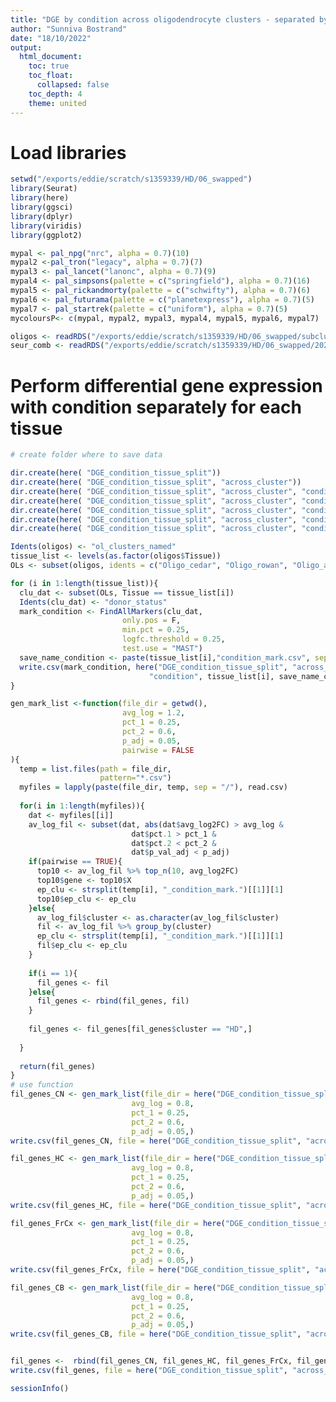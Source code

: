 ---
title: "DGE by condition across oligodendrocyte clusters - separated by region"
author: "Sunniva Bostrand"
date: "18/10/2022"
output:
  html_document:
    toc: true
    toc_float:
      collapsed: false
    toc_depth: 4
    theme: united
---

# Load libraries
```{r}
setwd("/exports/eddie/scratch/s1359339/HD/06_swapped")
library(Seurat)
library(here)
library(ggsci)
library(dplyr)
library(viridis)
library(ggplot2)
```

```{r, echo = F}
mypal <- pal_npg("nrc", alpha = 0.7)(10)
mypal2 <-pal_tron("legacy", alpha = 0.7)(7)
mypal3 <- pal_lancet("lanonc", alpha = 0.7)(9)
mypal4 <- pal_simpsons(palette = c("springfield"), alpha = 0.7)(16)
mypal5 <- pal_rickandmorty(palette = c("schwifty"), alpha = 0.7)(6)
mypal6 <- pal_futurama(palette = c("planetexpress"), alpha = 0.7)(5)
mypal7 <- pal_startrek(palette = c("uniform"), alpha = 0.7)(5)
mycoloursP<- c(mypal, mypal2, mypal3, mypal4, mypal5, mypal6, mypal7)
```

```{r}
oligos <- readRDS("/exports/eddie/scratch/s1359339/HD/06_swapped/subclusters/20211005_Oligos_qc_integrated_annot_swappedsamples.rds")
seur_comb <- readRDS("/exports/eddie/scratch/s1359339/HD/06_swapped/20211005_seur_comb_qc_integrated_annot_swappedsamples.rds")
```

# Perform differential gene expression with condition separately for each tissue

```{r}
# create folder where to save data

dir.create(here( "DGE_condition_tissue_split"))
dir.create(here( "DGE_condition_tissue_split", "across_cluster"))
dir.create(here( "DGE_condition_tissue_split", "across_cluster", "condition"))
dir.create(here( "DGE_condition_tissue_split", "across_cluster", "condition", "CB"))
dir.create(here( "DGE_condition_tissue_split", "across_cluster", "condition", "CN"))
dir.create(here( "DGE_condition_tissue_split", "across_cluster", "condition", "HC"))
dir.create(here( "DGE_condition_tissue_split", "across_cluster", "condition", "FrCx"))

Idents(oligos) <- "ol_clusters_named"
tissue_list <- levels(as.factor(oligos$Tissue))
OLs <- subset(oligos, idents = c("Oligo_cedar", "Oligo_rowan", "Oligo_ash", "Oligo_birch", "Oligo_maple", "Oligo_elder", "Oligo_oak"))

for (i in 1:length(tissue_list)){
  clu_dat <- subset(OLs, Tissue == tissue_list[i])
  Idents(clu_dat) <- "donor_status"
  mark_condition <- FindAllMarkers(clu_dat,
                         only.pos = F, 
                         min.pct = 0.25, 
                         logfc.threshold = 0.25, 
                         test.use = "MAST")
  save_name_condition <- paste(tissue_list[i],"condition_mark.csv", sep = "_")
  write.csv(mark_condition, here("DGE_condition_tissue_split", "across_cluster", 
                               "condition", tissue_list[i], save_name_condition))
}
```

```{r}
gen_mark_list <-function(file_dir = getwd(),
                         avg_log = 1.2,
                         pct_1 = 0.25,
                         pct_2 = 0.6,
                         p_adj = 0.05,
                         pairwise = FALSE
){
  temp = list.files(path = file_dir,
                    pattern="*.csv")
  myfiles = lapply(paste(file_dir, temp, sep = "/"), read.csv)
  
  for(i in 1:length(myfiles)){
    dat <- myfiles[[i]]
    av_log_fil <- subset(dat, abs(dat$avg_log2FC) > avg_log & 
                           dat$pct.1 > pct_1 & 
                           dat$pct.2 < pct_2 & 
                           dat$p_val_adj < p_adj) 
    if(pairwise == TRUE){
      top10 <- av_log_fil %>% top_n(10, avg_log2FC)
      top10$gene <- top10$X
      ep_clu <- strsplit(temp[i], "_condition_mark.")[[1]][1]
      top10$ep_clu <- ep_clu
    }else{
      av_log_fil$cluster <- as.character(av_log_fil$cluster)
      fil <- av_log_fil %>% group_by(cluster)
      ep_clu <- strsplit(temp[i], "_condition_mark.")[[1]][1]
      fil$ep_clu <- ep_clu
    }
    
    if(i == 1){
      fil_genes <- fil
    }else{
      fil_genes <- rbind(fil_genes, fil)
    }
    
    fil_genes <- fil_genes[fil_genes$cluster == "HD",]
    
  }
  
  return(fil_genes)
}
# use function
fil_genes_CN <- gen_mark_list(file_dir = here("DGE_condition_tissue_split", "across_cluster", "condition", "CN"),
                           avg_log = 0.8,
                           pct_1 = 0.25,
                           pct_2 = 0.6,
                           p_adj = 0.05,)
write.csv(fil_genes_CN, file = here("DGE_condition_tissue_split", "across_cluster", "condition", "DE_condition_allOL_CN.csv"))  

fil_genes_HC <- gen_mark_list(file_dir = here("DGE_condition_tissue_split", "across_cluster", "condition", "HC"),
                           avg_log = 0.8,
                           pct_1 = 0.25,
                           pct_2 = 0.6,
                           p_adj = 0.05,)
write.csv(fil_genes_HC, file = here("DGE_condition_tissue_split", "across_cluster", "condition", "DE_condition_allOL_HC.csv")) 

fil_genes_FrCx <- gen_mark_list(file_dir = here("DGE_condition_tissue_split", "across_cluster", "condition", "FrCx"),
                           avg_log = 0.8,
                           pct_1 = 0.25,
                           pct_2 = 0.6,
                           p_adj = 0.05,)
write.csv(fil_genes_FrCx, file = here("DGE_condition_tissue_split", "across_cluster", "condition", "DE_condition_allOL_FrCx.csv"))

fil_genes_CB <- gen_mark_list(file_dir = here("DGE_condition_tissue_split", "across_cluster", "condition", "CB"),
                           avg_log = 0.8,
                           pct_1 = 0.25,
                           pct_2 = 0.6,
                           p_adj = 0.05,)
write.csv(fil_genes_CB, file = here("DGE_condition_tissue_split", "across_cluster", "condition", "DE_condition_allOL_CB.csv"))


fil_genes <-  rbind(fil_genes_CN, fil_genes_HC, fil_genes_FrCx, fil_genes_CB)
write.csv(fil_genes, file = here("DGE_condition_tissue_split", "across_cluster", "condition", "allOL_condition_DEGs.csv"))
```

```{r}
sessionInfo()
```

